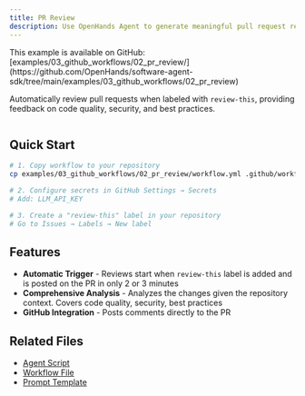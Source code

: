 ```yaml
---
title: PR Review
description: Use OpenHands Agent to generate meaningful pull request review
---
```


<Note>
This example is available on GitHub: [examples/03_github_workflows/02_pr_review/](https://github.com/OpenHands/software-agent-sdk/tree/main/examples/03_github_workflows/02_pr_review)
</Note>

Automatically review pull requests when labeled with `review-this`, providing feedback on code quality, security, and best practices.

```yaml icon="yaml" expandable agent-sdk/examples/03_github_workflows/01_basic_action/workflow.yml

```

## Quick Start

```bash
# 1. Copy workflow to your repository
cp examples/03_github_workflows/02_pr_review/workflow.yml .github/workflows/pr-review.yml

# 2. Configure secrets in GitHub Settings → Secrets
# Add: LLM_API_KEY

# 3. Create a "review-this" label in your repository
# Go to Issues → Labels → New label
```

## Features

- **Automatic Trigger** - Reviews start when `review-this` label is added and is posted on the PR in only 2 or 3 minutes
- **Comprehensive Analysis** - Analyzes the changes given the repository context. Covers code quality, security, best practices
- **GitHub Integration** - Posts comments directly to the PR

## Related Files

- [Agent Script](https://github.com/OpenHands/software-agent-sdk/blob/main/examples/03_github_workflows/02_pr_review/agent_script.py)
- [Workflow File](https://github.com/OpenHands/software-agent-sdk/blob/main/examples/03_github_workflows/02_pr_review/workflow.yml)
- [Prompt Template](https://github.com/OpenHands/software-agent-sdk/blob/main/examples/03_github_workflows/02_pr_review/prompt.py)
